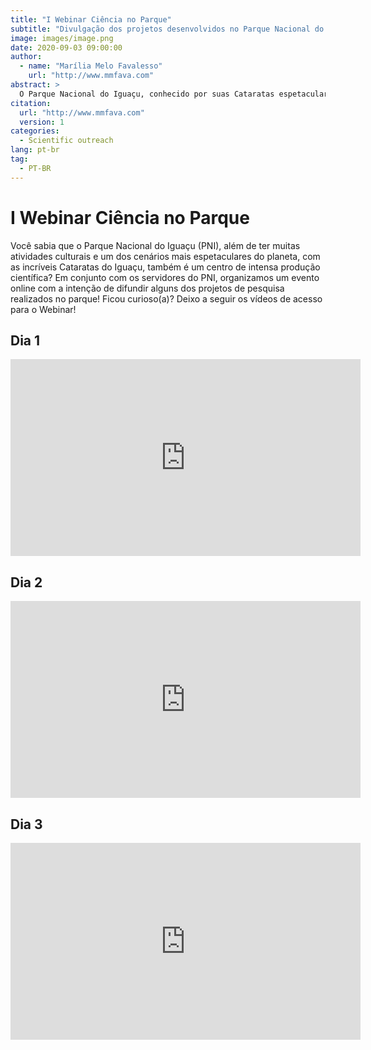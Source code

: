 ```yaml
---
title: "I Webinar Ciência no Parque"
subtitle: "Divulgação dos projetos desenvolvidos no Parque Nacional do Iguaçu"
image: images/image.png
date: 2020-09-03 09:00:00
author:
  - name: "Marília Melo Favalesso"
    url: "http://www.mmfava.com"
abstract: >
  O Parque Nacional do Iguaçu, conhecido por suas Cataratas espetaculares, também é um centro de intensa produção científica. Este webinar online, organizado em co-parceria com servidores do PNI, apresenta alguns dos projetos de pesquisa realizados no parque.
citation: 
  url: "http://www.mmfava.com"
  version: 1
categories:
  - Scientific outreach
lang: pt-br
tag: 
  - PT-BR
---
```


# I Webinar Ciência no Parque

Você sabia que o Parque Nacional do Iguaçu (PNI), além de ter muitas atividades culturais e um dos cenários mais espetaculares do planeta, com as incríveis Cataratas do Iguaçu, também é um centro de intensa produção científica? Em conjunto com os servidores do PNI, organizamos um evento online com a intenção de difundir alguns dos projetos de pesquisa realizados no parque! Ficou curioso(a)? Deixo a seguir os vídeos de acesso para o Webinar!

## Dia 1
<iframe width="560" height="315" src="https://www.youtube.com/embed/9tkDSwSPFUQ" title="YouTube video player" frameborder="0" allow="accelerometer; autoplay; clipboard-write; encrypted-media; gyroscope; picture-in-picture" allowfullscreen></iframe>

## Dia 2
<iframe width="560" height="315" src="https://www.youtube.com/embed/tFtBj9mvqwY" title="YouTube video player" frameborder="0" allow="accelerometer; autoplay; clipboard-write; encrypted-media; gyroscope; picture-in-picture" allowfullscreen></iframe>

## Dia 3
<iframe width="560" height="315" src="https://www.youtube.com/embed/c7x71muKcTQ" title="YouTube video player" frameborder="0" allow="accelerometer; autoplay; clipboard-write; encrypted-media; gyroscope; picture-in-picture" allowfullscreen></iframe>
